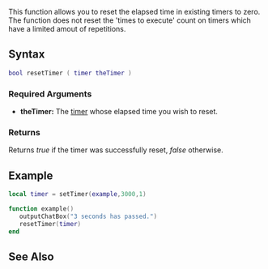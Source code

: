 {{Server client function}}

This function allows you to reset the elapsed time in existing timers to zero. The function does not reset the 'times to execute' count on timers which have a limited amout of repetitions.

==Syntax== 
<syntaxhighlight lang="lua">
bool resetTimer ( timer theTimer )
</syntaxhighlight> 
{{OOP||[[/timer.md|timer]]:reset||}}
===Required Arguments=== 
*'''theTimer:''' The [[/timer.md|timer]] whose elapsed time you wish to reset.

===Returns===
Returns ''true'' if the timer was successfully reset, ''false'' otherwise.

==Example== 
<syntaxhighlight lang="lua">
local timer = setTimer(example,3000,1)

function example()
   outputChatBox("3 seconds has passed.")
   resetTimer(timer)
end
</syntaxhighlight>

==See Also==
{{Utility functions}}
